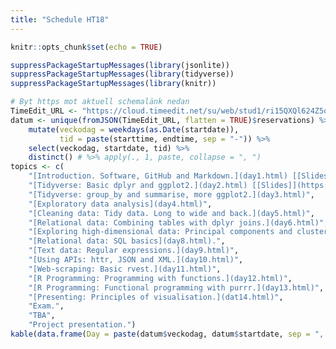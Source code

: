 ```yaml
---
title: "Schedule HT18"
---
```


```r
knitr::opts_chunk$set(echo = TRUE)
```

```r
suppressPackageStartupMessages(library(jsonlite))
suppressPackageStartupMessages(library(tidyverse))
suppressPackageStartupMessages(library(knitr))

# Byt https mot aktuell schemalänk nedan
TimeEdit_URL <- "https://cloud.timeedit.net/su/web/stud1/ri15QXQl624Z5qQv27083Z66y6Y700lQ5Yd5Y5gQ7075W23ZW3a6Ka8WnXu5b5u3b1WpW7hmLK477juc5wWoarW3%C3%A461dXBWX6ua%C3%A4npj53V86VX04W5YW8364X9WY597WX6Y4354W854WWo5860W7XV955a6w11rVv319WI0V66435oXYW5xjWYWwVcWYYo1x82oWVo70YWWo37VXo56W.json"
datum <- unique(fromJSON(TimeEdit_URL, flatten = TRUE)$reservations) %>% 
    mutate(veckodag = weekdays(as.Date(startdate)), 
           tid = paste(starttime, endtime, sep = "-")) %>% 
    select(veckodag, startdate, tid) %>% 
    distinct() # %>% apply(., 1, paste, collapse = ", ")
topics <- c(
    "[Introduction. Software, GitHub and Markdown.](day1.html) [[Slides]](https://rawgit.com/MT5013-VT18/MT5013-VT18.github.io/master/slides/slide1.html#1)",
    "[Tidyverse: Basic dplyr and ggplot2.](day2.html) [[Slides]](https://rawgit.com/MT5013-VT18/MT5013-VT18.github.io/master/slides/slide2.html#1)",
    "[Tidyverse: group_by and summarise, more ggplot2.](day3.html)",
    "[Exploratory data analysis](day4.html)",
    "[Cleaning data: Tidy data. Long to wide and back.](day5.html)",
    "[Relational data: Combining tables with dplyr joins.](day6.html)",
    "[Exploring high-dimensional data: Principal components and clustering](day7.html) [[Slides]](https://rawgit.com/MT5013-VT18/MT5013-VT18.github.io/master/slides/slide7.html#1)",
    "[Relational data: SQL basics](day8.html).",
    "[Text data: Regular expressions.](day9.html)",
    "[Using APIs: httr, JSON and XML.](day10.html)",
    "[Web-scraping: Basic rvest.](day11.html)",
    "[R Programming: Programming with functions.](day12.html)",
    "[R Programming: Functional programming with purrr.](day13.html)",
    "[Presenting: Principles of visualisation.](dat14.html)",
    "Exam.",
    "TBA",
    "Project presentation.")
kable(data.frame(Day = paste(datum$veckodag, datum$startdate, sep = ", "), Time = datum$tid, Topic = topics))
```
